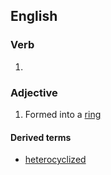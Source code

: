 ==English==

===Verb===
{{head|en|verb form}}

# {{en-past of|cyclize}}

===Adjective===
{{en-adj|-}}

# {{lb|en|organic chemistry}} Formed into a [[ring]]

====Derived terms====
* [[heterocyclized]]